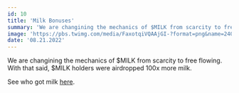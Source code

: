 ```yaml
---
id: 10
title: 'Milk Bonuses'
summary: 'We are changining the mechanics of $MILK from scarcity to free flowing.'
image: 'https://pbs.twimg.com/media/FaxotqiVQAAjGI-?format=png&name=240x240'
date: '08.21.2022'
---
```


We are changining the mechanics of $MILK from scarcity to free flowing. 
With that said, $MILK holders were airdropped 100x more milk.

See who got milk [here](https://docs.google.com/spreadsheets/d/1wWP6BBe5U1TWnsXcZ7g7V0RuqkZWvXqeT9Mi4jt5YDI/edit#gid=388806623).

<TwitterTweetEmbed tweetId="1561745016925704195" />